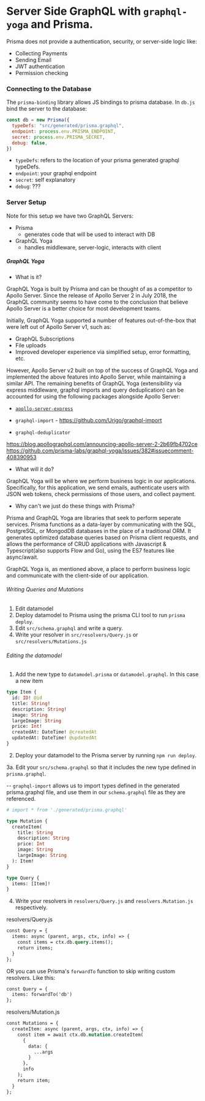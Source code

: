 # Server Side GraphQL with `graphql-yoga` and Prisma.

Prisma does not provide a authentication, security, or server-side logic like:

- Collecting Payments
- Sending Email
- JWT authentication
- Permission checking

### Connecting to the Database

The `prisma-binding` library allows JS bindings to prisma database. In `db.js` bind the server to the database:

```javascript
const db = new Prisma({
  typeDefs: "src/generated/prisma.graphql",
  endpoint: process.env.PRISMA_ENDPOINT,
  secret: process.env.PRISMA_SECRET,
  debug: false,
})
```

- `typeDefs`: refers to the location of your prisma generated graphql typeDefs.
- `endpoint`: your graphql endpoint
- `secret`: self explanatory
- `debug`: ???

### Server Setup

Note for this setup we have two GraphQL Servers:

- Prisma
  - generates code that will be used to interact with DB
- GraphQL Yoga
  - handles middleware, server-logic, interacts with client

##### GraphQL Yoga

- What is it?

GraphQL Yoga is built by Prisma and can be thought of as a competitor to Apollo Server. Since the release of Apollo Server 2 in July 2018, the GraphQL community seems to have come to the conclusion that believe Apollo Server is a better choice for most development teams.

Initially, GraphQL Yoga supported a number of features out-of-the-box that were left out of Apollo Server v1, such as:

- GraphQL Subscriptions
- File uploads
- Improved developer experience via simplified setup, error formatting, etc.

However, Apollo Server v2 built on top of the success of GraphQL Yoga and implemented the above features into Apollo Server, while maintaining a similar API. The remaining benefits of GraphQL Yoga (extensibility via express middleware, graphql imports and query deduplication) can be accounted for using the following packages alongside Apollo Server:

- [`apollo-server-express`](https://github.com/apollographql/apollo-server/tree/master/packages/apollo-server-express)

- `graphql-import` - https://github.com/Urigo/graphql-import
- `graphql-deduplicator`

https://blog.apollographql.com/announcing-apollo-server-2-2b69fb4702ce
https://github.com/prisma-labs/graphql-yoga/issues/382#issuecomment-408390953

- What will it do?

GraphQL Yoga will be where we perform business logic in our applications. Specifically, for this application, we send emails, authenticate users with JSON web tokens, check permissions of those users, and collect payment.

- Why can't we just do these things with Prisma?

Prisma and GraphQL Yoga are libraries that seek to perform seperate services. Prisma functions as a data-layer by communicating with the SQL, PostgreSQL, or MongodDB databases in the place of a traditional ORM. It generates optimized database queries based on Prisma client requests, and allows the performance of CRUD applications with Javascript & Typescript(also supports Flow and Go), using the ES7 features like async/await.

GraphQL Yoga is, as mentioned above, a place to perform business logic and communicate with the client-side of our application.

###### Writing Queries and Mutations

1. Edit datamodel
2. Deploy datamodel to Prisma using the prisma CLI tool to run `prisma deploy`.
3. Edit `src/schema.graphql` and write a query.
4. Write your resolver in `src/resolvers/Query.js` or `src/resolvers/Mutations.js`

###### Editing the datamodel

1. Add the new type to `datamodel.prisma` or `datamodel.graphql`. In this case a new item

```graphql
type Item {
  id: ID! @id
  title: String!
  description: String!
  image: String
  largeImage: String
  price: Int!
  createdAt: DateTime! @createdAt
  updatedAt: DateTime! @updatedAt
}
```

2. Deploy your datamodel to the Prisma server by running `npm run deploy`.

3a. Edit your `src/schema.graphql` so that it includes the new type defined in `prisma.graphql`.

-- `graphql-import` allows us to import types defined in the generated prisma.graphql file, and use them in our `schema.graphql` file as they are referenced.

```graphql
# import * from './generated/prisma.graphql'

type Mutation {
  createItem(
    title: String
    description: String
    price: Int
    image: String
    largeImage: String
  ): Item!
}

type Query {
  items: [Item]!
}
```

4. Write your resolvers in `resolvers/Query.js` and `resolvers.Mutation.js` respectively.

resolvers/Query.js

```graphql
const Query = {
  items: async (parent, args, ctx, info) => {
    const items = ctx.db.query.items();
    return items;
  }
};
```

OR you can use Prisma's `forwardTo` function to skip writing custom resolvers. Like this:

```graphql
const Query = {
  items: forwardTo('db')
};
```

resolvers/Mutation.js

```graphql
const Mutations = {
  createItem: async (parent, args, ctx, info) => {
    const item = await ctx.db.mutation.createItem(
      {
        data: {
          ...args
        }
      },
      info
    );
    return item;
  }
};
```
